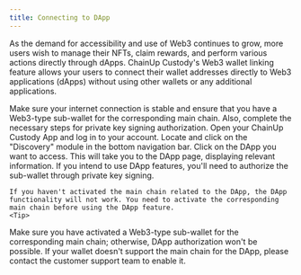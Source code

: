 ```yaml
---
title: Connecting to DApp
---
```


As the demand for accessibility and use of Web3 continues to grow, more users wish to manage their NFTs, claim rewards, and perform various actions directly through dApps. ChainUp Custody's Web3 wallet linking feature allows your users to connect their wallet addresses directly to Web3 applications (dApps) without using other wallets or any additional applications.

 <Tip> 
Make sure your internet connection is stable and ensure that you have a Web3-type sub-wallet for the corresponding main chain. Also, complete the necessary steps for private key signing authorization.
</Tip>


<Steps>
<Step title="Open ChainUp Custody App">
    Open your ChainUp Custody App and log in to your account.
</Step>
<Step title="Access the Discovery Module">
    Locate and click on the "Discovery" module in the bottom navigation bar.
</Step>
<Step title="Select the Desired DApp">
    Click on the DApp you want to access. This will take you to the DApp page, displaying relevant information.
</Step>
<Step title="Authorize the Sub-Wallet">
    If you intend to use DApp features, you'll need to authorize the sub-wallet through private key signing.

    If you haven't activated the main chain related to the DApp, the DApp functionality will not work. You need to activate the corresponding main chain before using the DApp feature.
    <Tip> 
Make sure you have activated a Web3-type sub-wallet for the corresponding main chain; otherwise, DApp authorization won't be possible.
If your wallet doesn't support the main chain for the DApp, please contact the customer support team to enable it.
</Tip>
</Step>
</Steps>
